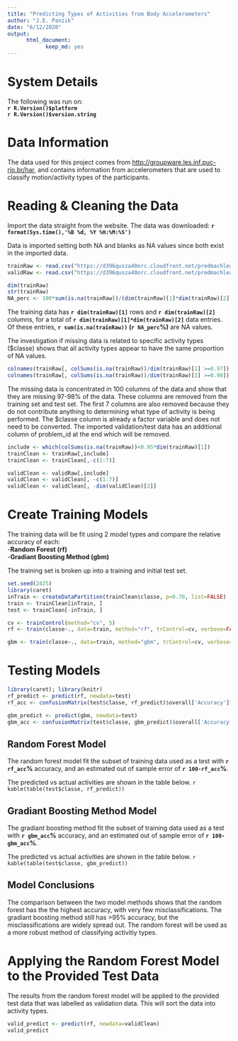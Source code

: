 ```yaml
---
title: "Predicting Types of Activities from Body Accelerometers"
author: "J.E. Panzik"
date: "6/12/2020"
output: 
      html_document:
            keep_md: yes
---
```


# System Details
The following was run on:  
**`r R.Version()$platform`**  
**`r R.Version()$version.string`**

# Data Information
The data used for this project comes from <http://groupware.les.inf.puc-rio.br/har>, and contains information from accelerometers that are used to classify motion/activity types of the participants.

# Reading & Cleaning the Data
Import the data straight from the website. The data was downloaded: **`r format(Sys.time(),'%B %d, %Y %H:%M:%S')`**

Data is imported setting both NA and blanks as NA values since both exist in the imported data.

```r
trainRaw <- read.csv("https://d396qusza40orc.cloudfront.net/predmachlearn/pml-training.csv", na.strings = c("NA" , "" ))
validRaw <- read.csv("https://d396qusza40orc.cloudfront.net/predmachlearn/pml-testing.csv", na.strings = c("NA" , "" ))
```

```r
dim(trainRaw)
str(trainRaw)
NA_perc <- 100*sum(is.na(trainRaw))/(dim(trainRaw)[1]*dim(trainRaw)[2])
```

The training data has **`r dim(trainRaw)[1]`** rows and **`r dim(trainRaw)[2]`** columns, for a total of **`r dim(trainRaw)[1]*dim(trainRaw)[2]`** data entries. Of these entries, **`r sum(is.na(trainRaw))` (`r NA_perc`%)** are NA values.


The investigation if missing data is related to specific activity types ($classe) shows that all activity types appear to have the same proportion of NA values.

```r
colnames(trainRaw[, colSums(is.na(trainRaw))/dim(trainRaw)[1] >=0.97])
colnames(trainRaw[, colSums(is.na(trainRaw))/dim(trainRaw)[1] >=0.98])
```

The missing data is concentrated in 100 columns of the data and show that they are missing 97-98% of the data. These columns are removed from the training set and test set. The first 7 columns are also removed because they do not contribute anything to determining what type of activity is being performed. The $classe column is already a factor variable and does not need to be converted. The imported validation/test data has an additional column of problem_id at the end which will be removed.

```r
include <- which(colSums(is.na(trainRaw))<0.95*dim(trainRaw)[1])
trainClean <- trainRaw[,include]
trainClean <- trainClean[,-c(1:7)]

validClean <- validRaw[,include]
validClean <- validClean[, -c(1:7)]
validClean <- validClean[, -dim(validClean)[2]]
```

# Create Training Models

The training data will be fit using 2 model types and compare the relative accuracy of each:  
-**Random Forest (rf)**  
-**Gradiant Boosting Method (gbm)**  

The training set is broken up into a training and initial test set.

```r
set.seed(2425)
library(caret)
inTrain <- createDataPartition(trainClean$classe, p=0.70, list=FALSE)
train <- trainClean[inTrain, ]
test <- trainClean[-inTrain, ]

cv <- trainControl(method="cv", 5)
rf <- train(classe~., data=train, method="rf", trControl=cv, verbose=FALSE, ntree=250)

gbm <- train(classe~., data=train, method="gbm", trControl=cv, verbose=FALSE)
```


# Testing Models

```r
library(caret); library(knitr)
rf_predict <- predict(rf, newdata=test)
rf_acc <- confusionMatrix(test$classe, rf_predict)$overall['Accuracy']*100

gbm_predict <- predict(gbm, newdata=test)
gbm_acc <- confusionMatrix(test$classe, gbm_predict)$overall['Accuracy']*100
```

## Random Forest Model
The random forest model fit the subset of training data used as a test with **`r rf_acc`%** accuracy, and an estimated out of sample error of **`r 100-rf_acc`%**.

The predicted vs actual activities are shown in the table below.
`r kable(table(test$classe, rf_predict))`

## Gradiant Boosting Method Model
The gradiant boosting method fit the subset of training data used as a test with **`r gbm_acc`%** accuracy, and an estimated out of sample error of **`r 100-gbm_acc`%**.

The predicted vs actual activities are shown in the table below.
`r kable(table(test$classe, gbm_predict))`

## Model Conclusions
The comparison between the two model methods shows that the random forest has the the highest accuracy, with very few misclassifications. The gradiant boosting method still has >95% accuracy, but the misclassifications are widely spread out. The random forest will be used as a more robust method of classifying activitiy types.

# Applying the Random Forest Model to the Provided Test Data
The results from the random forest model will be applied to the provided test data that was labelled as validation data. This will sort the data into activity types.

```r
valid_predict <- predict(rf, newdata=validClean)
valid_predict
```
